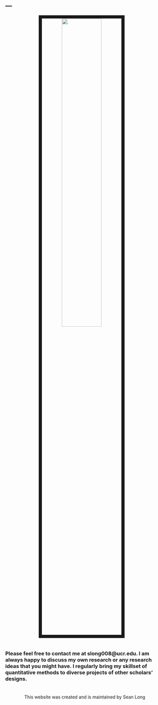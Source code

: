 ---
---



<link rel="stylesheet" href="styles.css" type="text/css">

<center>
<img src="images/Long.jpg" style="width:50%; border:10px solid; margin-right: 20px" align="middle">
</center>

#

#

#

### Please feel free to contact me at slong008@ucr.edu. I am always happy to discuss my own research or any research ideas that you might have. I regularly bring my skillset of quantitative methods to diverse projects of other scholars' designs.

#

#

#


#



#

#

#

#

#

#

#

#

#

#

#

#

#

#

#

#

#

#

#

#

#

#

#

#

#

#

#

#

#

#

#

#

#

#

#

#

#

#

#

#

#

#

#

#

#

#

#

#

#

#

#

#


<center> 

This website was created and is maintained by Sean Long

</center>